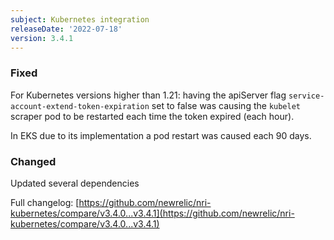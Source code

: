 ```yaml
---
subject: Kubernetes integration
releaseDate: '2022-07-18'
version: 3.4.1
---
```


### Fixed

For Kubernetes versions higher than 1.21: having the apiServer flag `service-account-extend-token-expiration` set to false was causing the `kubelet` scraper pod to be restarted each time the token expired (each hour).

In EKS due to its implementation a pod restart was caused each 90 days.

### Changed

Updated several dependencies

Full changelog: [https://github.com/newrelic/nri-kubernetes/compare/v3.4.0...v3.4.1](https://github.com/newrelic/nri-kubernetes/compare/v3.4.0...v3.4.1)
